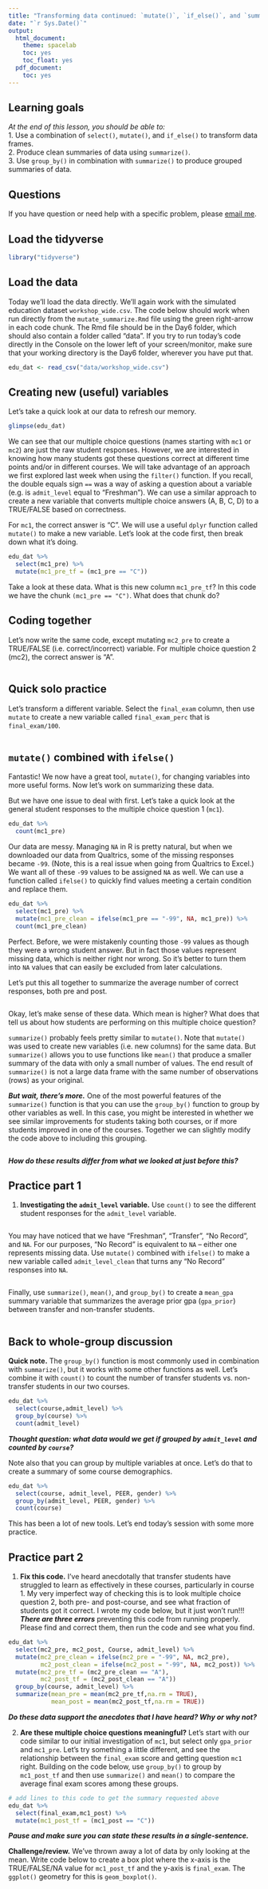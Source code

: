 ---
title: "Transforming data continued: `mutate()`, `if_else()`, and `summarize()`"
date: "`r Sys.Date()`"
output:
  html_document:
    theme: spacelab
    toc: yes
    toc_float: yes
  pdf_document:
    toc: yes
---

## Learning goals
*At the end of this lesson, you should be able to:*    
1. Use a combination of `select()`, `mutate()`, and `if_else()` to transform data frames.  
2. Produce clean summaries of data using `summarize()`.  
3. Use `group_by()` in combination with `summarize()` to produce grouped summaries of data.  

## Questions
If you have question or need help with a specific problem, please [email me](mailto: refurrow@ucdavis.edu).  

## Load the tidyverse  
```{r}
library("tidyverse")
```

## Load the data  
Today we'll load the data directly. We'll again work with the simulated education dataset `workshop_wide.csv`. The code below should work when run directly from the `mutate_summarize.Rmd` file using the green right-arrow in each code chunk. The Rmd file should be in the Day6 folder, which should also contain a folder called "data". If you try to run today's code directly in the Console on the lower left of your screen/monitor, make sure that your working directory is the Day6 folder, wherever you have put that. 
 
```{r}
edu_dat <- read_csv("data/workshop_wide.csv")
```

## Creating new (useful) variables
Let's take a quick look at our data to refresh our memory.

```{r}
glimpse(edu_dat)
```

We can see that our multiple choice questions (names starting with `mc1` or `mc2`) are just the raw student responses. However, we are interested in knowing how many students got these questions correct at different time points and/or in different courses.  We will take advantage of an approach we first explored last week when using the `filter()` function. If you recall, the double equals sign `==` was a way of asking a question about a variable (e.g. is `admit_level` equal to "Freshman").  We can use a similar approach to create a new variable that converts multiple choice answers (A, B, C, D) to a TRUE/FALSE based on correctness.

For `mc1`, the correct answer is "C". We will use a useful `dplyr` function called `mutate()` to make a new variable. Let's look at the code first, then break down what it's doing.

```{r}
edu_dat %>%
  select(mc1_pre) %>%
  mutate(mc1_pre_tf = (mc1_pre == "C"))
```
Take a look at these data. What is this new column `mc1_pre_tf`?  In this code we have the chunk `(mc1_pre == "C")`.  What does that chunk do?


## Coding together 

Let's now write the same code, except mutating `mc2_pre` to create a TRUE/FALSE (i.e. correct/incorrect) variable. For multiple choice question 2 (mc2), the correct answer is "A".

```{r}

```


## Quick solo practice

Let's transform a different variable. Select the `final_exam` column, then use `mutate` to create a new variable called `final_exam_perc` that is `final_exam/100`.

```{r}

```


## `mutate()` combined with `ifelse()`

Fantastic! We now have a great tool, `mutate()`, for changing variables into more useful forms.  Now let's work on summarizing these data. 

But we have one issue to deal with first. Let's take a quick look at the general student responses to the multiple choice question 1 (`mc1`).

```{r}
edu_dat %>%
  count(mc1_pre)
```

Our data are messy.  Managing `NA` in R is pretty natural, but when we downloaded our data from Qualtrics, some of the missing responses became `-99`.  (Note, this is a real issue when going from Qualtrics to Excel.)  We want all of these `-99` values to be assigned `NA` as well. We can use a function called `ifelse()` to quickly find values meeting a certain condition and replace them.

```{r, eval=FALSE}
edu_dat %>%
  select(mc1_pre) %>%
  mutate(mc1_pre_clean = ifelse(mc1_pre == "-99", NA, mc1_pre)) %>%
  count(mc1_pre_clean)
```

Perfect. Before, we were mistakenly counting those `-99` values as though they were a wrong student answer. But in fact those values represent missing data, which is neither right nor wrong. So it's better to turn them into `NA` values that can easily be excluded from later calculations.

Let's put this all together to summarize the average number of correct responses, both pre and post.


```{r}

```

Okay, let's make sense of these data.  Which mean is higher?  What does that tell us about how students are performing on this multiple choice question?

`summarize()` probably feels pretty similar to `mutate()`.  Note that `mutate()` was used to create new variables (i.e. new columns) for the same data.  But `summarize()` allows you to use functions like `mean()` that produce a smaller summary of the data with only a small number of values. The end result of `summarize()` is not a large data frame with the same number of observations (rows) as your original.


***But wait, there's more.***  One of the most powerful features of the `summarize()` function is that you can use the `group_by()` function to group by other variables as well.  In this case, you might be interested in whether we see similar improvements for students taking both courses, or if more students improved in one of the courses. Together we can slightly modify the code above to including this grouping.

```{r}

```

***How do these results differ from what we looked at just before this?***

## Practice part 1
1. **Investigating the `admit_level` variable.** Use `count()` to see the different student responses for the `admit_level` variable.  
```{r}

```

You may have noticed that we have "Freshman", "Transfer", "No Record", and `NA`. For our purposes, "No Record" is equivalent to `NA` -- either one represents missing data. Use `mutate()` combined with `ifelse()` to make a new variable called `admit_level_clean` that turns any "No Record" responses into `NA`.

```{r}

```

Finally, use `summarize()`, `mean()`, and `group_by()` to create a `mean_gpa` summary variable that summarizes the average prior gpa (`gpa_prior`) between transfer and non-transfer students.

```{r}

```


## Back to whole-group discussion

**Quick note.** The `group_by()` function is most commonly used in combination with `summarize()`, but it works with some other functions as well.  Let's combine it with `count()` to count the number of transfer students vs. non-transfer students in our two courses.

```{r}
edu_dat %>%
  select(course,admit_level) %>%
  group_by(course) %>%
  count(admit_level)
```

***Thought question: what data would we get if grouped by `admit_level` and counted by `course`?***

Note also that you can group by multiple variables at once.  Let's do that to create a summary of some course demographics.

```{r}
edu_dat %>%
  select(course, admit_level, PEER, gender) %>%
  group_by(admit_level, PEER, gender) %>%
  count(course)
```


This has been a lot of new tools. Let's end today's session with some more practice.


## Practice part 2

1. **Fix this code.** I've heard anecdotally that transfer students have struggled to learn as effectively in these courses, particularly in course 1.  My very imperfect way of checking this is to look multiple choice question 2, both pre- and post-course, and see what fraction of students got it correct. I wrote my code below, but it just won't run!!! ***There are three errors*** preventing this code from running properly. Please find and correct them, then run the code and see what you find.

```{r, eval=FALSE}
edu_dat %>%
  select(mc2_pre, mc2_post, Course, admit_level) %>%
  mutate(mc2_pre_clean = ifelse(mc2_pre = "-99", NA, mc2_pre),
         mc2_post_clean = ifelse(mc2_post = "-99", NA, mc2_post)) %>%
  mutate(mc2_pre_tf = (mc2_pre_clean == "A"),
         mc2_post_tf = (mc2_post_clean == "A"))
  group_by(course, admit_level) %>%
  summarize(mean_pre = mean(mc2_pre_tf,na.rm = TRUE),
            mean_post = mean(mc2_post_tf,na.rm = TRUE))
```

***Do these data support the anecdotes that I have heard? Why or why not?***


2. **Are these multiple choice questions meaningful?** Let's start with our code similar to our initial investigation of `mc1`, but select only `gpa_prior` and `mc1_pre`. Let's try something a little different, and see the relationship between the `final_exam` score and getting question `mc1` right.  Building on the code below, use `group_by()` to group by `mc1_post_tf` and then use `summarize()` and `mean()` to compare the average final exam scores among these groups. 

```{r}
# add lines to this code to get the summary requested above
edu_dat %>%
  select(final_exam,mc1_post) %>%
  mutate(mc1_post_tf = (mc1_post == "C"))
```

***Pause and make sure you can state these results in a single-sentence. ***

**Challenge/review.** We've thrown away a lot of data by only looking at the mean. Write code below to create a box plot where the x-axis is the TRUE/FALSE/NA value for `mc1_post_tf` and the y-axis is `final_exam`.  The `ggplot()` geometry for this is `geom_boxplot()`.

```{r}

```
